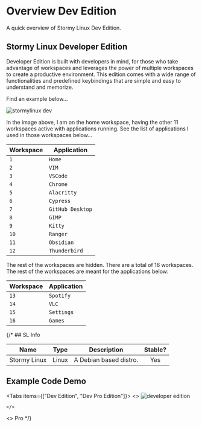 
# Overview Dev Edition

A quick overview of Stormy Linux Dev Edition.

## Stormy Linux Developer Edition

Developer Edition is built with developers in mind, for those who take advantage of workspaces and leverages the power of multiple workspaces to create a productive environment. This edition comes with a wide range of functionalities and predefined keybindings that are simple and easy to understand and memorize.

Find an example below...

<Image src={dev} alt="stormylinux dev"/>

In the image above, I am on the home workspace, having the other 11 workspaces active with applications running. See the list of applications I used in those workspaces below...

| Workspace     | Application         |
|---|---|
| `1`           | `Home`              |
| `2`           | `VIM`               |
| `3`           | `VSCode`            |
| `4`           | `Chrome`            |
| `5`           | `Alacritty` |
| `6`           | `Cypress`           |
| `7`           | `GitHub Desktop`    |
| `8`           | `GIMP`              |
| `9`           | `Kitty`             |
| `10`          | `Ranger`            |
| `11`          | `Obsidian`          |
| `12`          | `Thunderbird`       |

The rest of the workspaces are hidden. There are a total of 16 workspaces. The rest of the workspaces are meant for the applications below:

| Workspace     | Application         |
|---|---|
| `13`           | `Spotify`           |
| `14`           | `VLC`               |
| `15`           | `Settings`          |
| `16`           | `Games`             |

{/* ## SL Info

|     Name     | Type  | Description            | Stable? |
| :----------: | :---: | ---------------------- | :-----: |
| Stormy Linux | Linux | A Debian based distro. |   Yes   |

## Example Code Demo

<Tabs items={["Dev Edition", "Dev Pro Edition"]}>
  <Tab>
    <>
        <Image src={dev} alt="developer edition" />

    </>

  </Tab>
  <Tab>
    <>
        Pro
    </>

  </Tab>
</Tabs> */}
